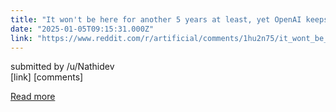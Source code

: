 ```yaml
---
title: "It won't be here for another 5 years at least, yet OpenAI keeps claiming we can make AGI now"
date: "2025-01-05T09:15:31.000Z"
link: "https://www.reddit.com/r/artificial/comments/1hu2n75/it_wont_be_here_for_another_5_years_at_least_yet/"
---
```


submitted by    /u/Nathidev  
 [link]   [comments]

[Read more](https://www.reddit.com/r/artificial/comments/1hu2n75/it_wont_be_here_for_another_5_years_at_least_yet/)
